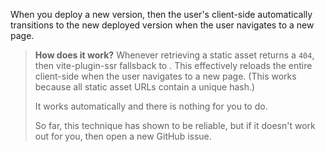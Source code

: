 
When you deploy a new version, then the user's client-side automatically transitions to the new deployed version when the user navigates to a new page.

> **How does it work?** Whenever retrieving a static asset returns a `404`, then vite-plugin-ssr fallsback to <Link text="Server Routing" href="/server-routing" />. This effectively reloads the entire client-side when the user navigates to a new page. (This works because all static asset URLs contain a unique hash.)
>
> It works automatically and there is nothing for you to do.
>
> So far, this technique has shown to be reliable, but if it doesn't work out for you, then open a new GitHub issue.
